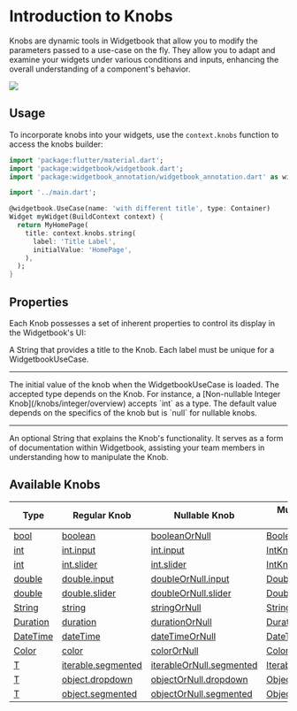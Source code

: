# Introduction to Knobs

Knobs are dynamic tools in Widgetbook that allow you to modify the parameters passed to a use-case on the fly. 
They allow you to adapt and examine your widgets under various conditions and inputs, enhancing the overall understanding of a component's behavior.

<Image src="/assets/knobs/knobs.png" zoom />

## Usage

To incorporate knobs into your widgets, use the `context.knobs` function to access the knobs builder:

```dart title="Example: Knobs"
import 'package:flutter/material.dart';
import 'package:widgetbook/widgetbook.dart';
import 'package:widgetbook_annotation/widgetbook_annotation.dart' as widgetbook;

import '../main.dart';

@widgetbook.UseCase(name: 'with different title', type: Container)
Widget myWidget(BuildContext context) {
  return MyHomePage(
    title: context.knobs.string(
      label: 'Title Label',
      initialValue: 'HomePage',
    ),
  );
}
```

## Properties

Each Knob possesses a set of inherent properties to control its display in the Widgetbook's UI:

<Accordion title="Knob" defaultOpen>
  <Property name="label" type="String" required>
    A String that provides a title to the Knob. Each label must be unique for a WidgetbookUseCase.
  </Property>

  ---

  <Property name="initialValue" type="T" optional>
    The initial value of the knob when the WidgetbookUseCase is loaded. 
    The accepted type depends on the Knob. For instance, a [Non-nullable Integer Knob](/knobs/integer/overview) accepts `int` as a type. 
    The default value depends on the specifics of the knob but is `null` for nullable knobs.
  </Property>

  ---

  <Property name="description" type="String" optional>
    An optional String that explains the Knob's functionality. 
    It serves as a form of documentation within Widgetbook, assisting your team members in understanding how to manipulate the Knob.
  </Property>
</Accordion>

## Available Knobs

| Type                             | Regular Knob                                                                  | Nullable Knob                                                                             | Multi-snapshot Support                                                 |
| -------------------------------- | ----------------------------------------------------------------------------- | ----------------------------------------------------------------------------------------- | ---------------------------------------------------------------------- |
| [bool](/knobs/boolean)           | [boolean](/knobs/boolean#contextknobsboolean)                                 | [booleanOrNull](/knobs/boolean#contextknobsbooleanornull)                                 | [BooleanKnobConfig](/knobs/boolean#multi-snapshot-support)             |
| [int](/knobs/integer/overview)   | [int.input](/knobs/integer/input#contextknobsintinput)                        | [int.input](/knobs/integer/input#contextknobsintornullinput)                              | [IntKnobConfig](/knobs/integer/input#multi-snapshot-support)           |
| [int](/knobs/integer/overview)   | [int.slider](/knobs/integer/slider#contextknobsintslider)                     | [int.slider](/knobs/integer/slider#contextknobsintornullslider)                           | [IntKnobConfig](/knobs/integer/slider#multi-snapshot-support)          |
| [double](/knobs/double/overview) | [double.input](/knobs/double/input#contextknobsdoubleinput)                   | [doubleOrNull.input](/knobs/double/input#contextknobsdoubleornullinput)                   | [DoubleKnobConfig](/knobs/double/input#multi-snapshot-support)         |
| [double](/knobs/double/overview) | [double.slider](/knobs/double/slider#contextknobsdoubleslider)                | [doubleOrNull.slider](/knobs/double/slider#contextknobsdoubleornullslider)                | [DoubleKnobConfig](/knobs/double/slider#multi-snapshot-support)        |
| [String](/knobs/string)          | [string](/knobs/string#contextknobsstring)                                    | [stringOrNull](/knobs/string#contextknobsstringornull)                                    | [StringKnobConfig](/knobs/string#multi-snapshot-support)               |
| [Duration](/knobs/duration)      | [duration](/knobs/duration#contextknobsduration)                              | [durationOrNull](/knobs/duration#contextknobsdurationornull)                              | [DurationKnobConfig](/knobs/duration#multi-snapshot-support)           |
| [DateTime](/knobs/datetime)      | [dateTime](/knobs/datetime#contextknobsdatetime)                              | [dateTimeOrNull](/knobs/datetime#contextknobsdatetimeornull)                              | [DateTimeKnobConfig](/knobs/datetime#multi-snapshot-support)           |
| [Color](/knobs/color)            | [color](/knobs/color#contextknobscolor)                                       | [colorOrNull](/knobs/color#contextknobscolorornull)                                       | [ColorKnobConfig](/knobs/color#multi-snapshot-support)                 |
| [T](/knobs/iterable/overview)    | [iterable.segmented](/knobs/iterable/segmented#contextknobsiterablesegmented) | [iterableOrNull.segmented](/knobs/iterable/segmented#contextknobsiterableornullsegmented) | [IterableKnobConfig](/knobs/iterable/segmented#multi-snapshot-support) |
| [T](/knobs/object/overview)      | [object.dropdown](/knobs/object/dropdown#contextknobsobjectdropdown)          | [objectOrNull.dropdown](/knobs/object/dropdown#contextknobsobjectornulldropdown)          | [ObjectKnobConfig](/knobs/object/dropdown#multi-snapshot-support)      |
| [T](/knobs/object/overview)      | [object.segmented](/knobs/object/segmented#contextknobsobjectsegmented)       | [objectOrNull.segmented](/knobs/object/segmented#contextknobsobjectornullsegmented)       | [ObjectKnobConfig](/knobs/object/segmented#multi-snapshot-support)     |

